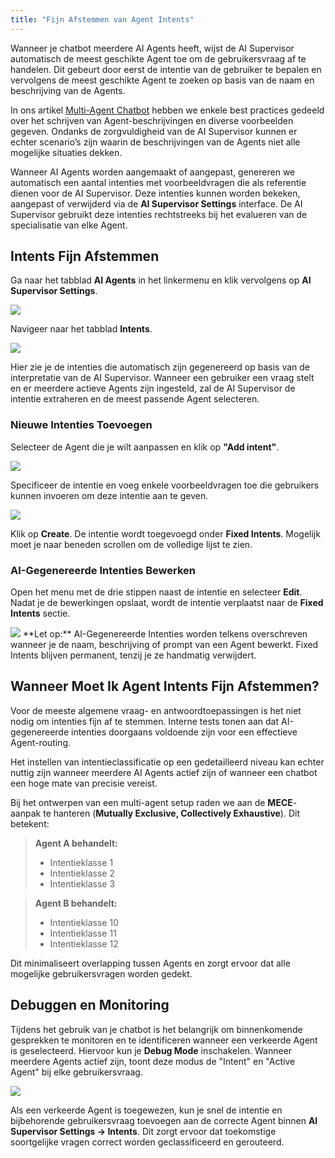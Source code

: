 ```yaml
---
title: "Fijn Afstemmen van Agent Intents"
---
```


Wanneer je chatbot meerdere AI Agents heeft, wijst de AI Supervisor automatisch de meest geschikte Agent toe om de gebruikersvraag af te handelen. Dit gebeurt door eerst de intentie van de gebruiker te bepalen en vervolgens de meest geschikte Agent te zoeken op basis van de naam en beschrijving van de Agents.

In ons artikel [Multi-Agent Chatbot](https://guide.chatwize.ai/multi-agents-chatbot) hebben we enkele best practices gedeeld over het schrijven van Agent-beschrijvingen en diverse voorbeelden gegeven. Ondanks de zorgvuldigheid van de AI Supervisor kunnen er echter scenario’s zijn waarin de beschrijvingen van de Agents niet alle mogelijke situaties dekken.

Wanneer AI Agents worden aangemaakt of aangepast, genereren we automatisch een aantal intenties met voorbeeldvragen die als referentie dienen voor de AI Supervisor. Deze intenties kunnen worden bekeken, aangepast of verwijderd via de **AI Supervisor Settings** interface. De AI Supervisor gebruikt deze intenties rechtstreeks bij het evalueren van de specialisatie van elke Agent.

## Intents Fijn Afstemmen

Ga naar het tabblad **AI Agents** in het linkermenu en klik vervolgens op **AI Supervisor Settings**.

<Frame>
  <img src="/images/finetuning1.jpg" />
</Frame>

Navigeer naar het tabblad **Intents**.

<Frame>
  <img src="/images/finetuning2.jpg" />
</Frame>

Hier zie je de intenties die automatisch zijn gegenereerd op basis van de interpretatie van de AI Supervisor. Wanneer een gebruiker een vraag stelt en er meerdere actieve Agents zijn ingesteld, zal de AI Supervisor de intentie extraheren en de meest passende Agent selecteren.

### Nieuwe Intenties Toevoegen

Selecteer de Agent die je wilt aanpassen en klik op **"Add intent"**.

<Frame>
  <img src="https://mintlify.s3.us-west-1.amazonaws.com/paladinmaxinc/images/fine-tuning-agent-intents-7.png" />
</Frame>

Specificeer de intentie en voeg enkele voorbeeldvragen toe die gebruikers kunnen invoeren om deze intentie aan te geven.

<Frame>
  <img src="https://mintlify.s3.us-west-1.amazonaws.com/paladinmaxinc/images/fine-tuning-agent-intents-8.png" />
</Frame>

Klik op **Create**. De intentie wordt toegevoegd onder **Fixed Intents**. Mogelijk moet je naar beneden scrollen om de volledige lijst te zien.

### AI-Gegenereerde Intenties Bewerken

Open het menu met de drie stippen naast de intentie en selecteer **Edit**. Nadat je de bewerkingen opslaat, wordt de intentie verplaatst naar de **Fixed Intents** sectie.

<Frame>
  <img src="https://mintlify.s3.us-west-1.amazonaws.com/paladinmaxinc/images/fine-tuning-agent-intents-9.png" />
</Frame>

<Note>
  **Let op:** AI-Gegenereerde Intenties worden telkens overschreven wanneer je de naam, beschrijving of prompt van een Agent bewerkt. Fixed Intents blijven permanent, tenzij je ze handmatig verwijdert.
</Note>

## Wanneer Moet Ik Agent Intents Fijn Afstemmen?

Voor de meeste algemene vraag- en antwoordtoepassingen is het niet nodig om intenties fijn af te stemmen. Interne tests tonen aan dat AI-gegenereerde intenties doorgaans voldoende zijn voor een effectieve Agent-routing.

Het instellen van intentieclassificatie op een gedetailleerd niveau kan echter nuttig zijn wanneer meerdere AI Agents actief zijn of wanneer een chatbot een hoge mate van precisie vereist.

Bij het ontwerpen van een multi-agent setup raden we aan de **MECE**-aanpak te hanteren (**Mutually Exclusive, Collectively Exhaustive**). Dit betekent:

> **Agent A behandelt:**
>
> - Intentieklasse 1
> - Intentieklasse 2
> - Intentieklasse 3

> **Agent B behandelt:**
>
> - Intentieklasse 10
> - Intentieklasse 11
> - Intentieklasse 12

Dit minimaliseert overlapping tussen Agents en zorgt ervoor dat alle mogelijke gebruikersvragen worden gedekt.

## Debuggen en Monitoring

Tijdens het gebruik van je chatbot is het belangrijk om binnenkomende gesprekken te monitoren en te identificeren wanneer een verkeerde Agent is geselecteerd. Hiervoor kun je **Debug Mode** inschakelen. Wanneer meerdere Agents actief zijn, toont deze modus de "Intent" en "Active Agent" bij elke gebruikersvraag.

<Frame>
  <img src="https://mintlify.s3.us-west-1.amazonaws.com/paladinmaxinc/images/fine-tuning-agent-intents-10.png" />
</Frame>

Als een verkeerde Agent is toegewezen, kun je snel de intentie en bijbehorende gebruikersvraag toevoegen aan de correcte Agent binnen **AI Supervisor Settings → Intents**. Dit zorgt ervoor dat toekomstige soortgelijke vragen correct worden geclassificeerd en gerouteerd.
